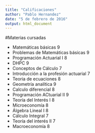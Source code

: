 ```yaml
---
title: "Calificaciones"
author: "Pablo Hernandez"
date: "5 de febrero de 2016"
output: html_document
---
```


#Materias cursadas

* Matemáticas básicas 9
* Problemas de Matemáticas básicas 9
* Programación Actuarial I 8
* DHPC 9
* Conceptos de Cálculo 7
* Introducción a la profesión actuarial 7
* Teoria de ecuaciones 8
* Geometría analítica 9
* Calculo diferencial 8
* Programación ACtuarial II 9
* Teoría del Interés I 8
* Microeconomía 8
* Álgebra Lineal I 8
* Cálculo Integral 7
* Teoría del interés II 7
* Macroeconomía 8
